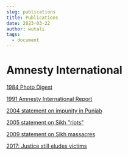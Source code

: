 ```yaml
---
slug: publications
title: Publications
date: 2023-03-22
author: wutali
tags:
  - document
---
```

# A﻿mnesty International

[1﻿984 Photo Digest](https://drive.google.com/file/d/1MUbAxf7R63aqSKvWBfyry4GlVmNK3TfZ/view?usp=sharing)

[](https://drive.google.com/file/d/1MUbAxf7R63aqSKvWBfyry4GlVmNK3TfZ/view?usp=sharing)[1﻿991 Amnesty International Report](https://drive.google.com/file/d/1B5AkKj5_H1WqD71sx1VqZocg_0ShKxhh/view?usp=sharing)

[2﻿004 statement on impunity in Punjab](https://drive.google.com/file/d/1l5kNiiVjuuz774A3u0gvfi5FyEuyLt_A/view?usp=sharing)

[](https://drive.google.com/file/d/1l5kNiiVjuuz774A3u0gvfi5FyEuyLt_A/view?usp=sharing)[2﻿005 statement on Sikh "riots"](https://drive.google.com/file/d/1l5kNiiVjuuz774A3u0gvfi5FyEuyLt_A/view?usp=sharing)

﻿﻿[2﻿009 statement on Sikh massacres](https://www.amnesty.org/en/latest/news/2009/04/victimas-matanza-sij-esperan-justicia-india-25-ac3b1os-20090409/)[](https://drive.google.com/file/d/1l5kNiiVjuuz774A3u0gvfi5FyEuyLt_A/view?usp=sharing)

[2﻿017: Justice still eludes victims](https://amnesty.ca/human-rights-news/1984-sikh-massacre-33-years-on-justice-still-eludes-victims/)